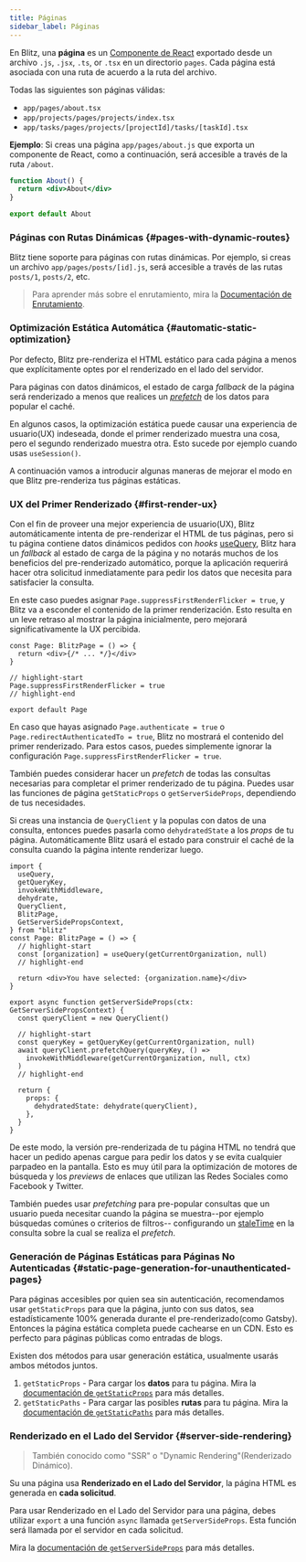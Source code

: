 ```yaml
---
title: Páginas
sidebar_label: Páginas
---
```


En Blitz, una **página** es un
[Componente de React](https://es.reactjs.org/docs/components-and-props.html)
exportado desde un archivo `.js`, `.jsx`, `.ts`, or `.tsx` en un directorio
`pages`. Cada página está asociada con una ruta de acuerdo a la ruta del
archivo.

Todas las siguientes son páginas válidas:

- `app/pages/about.tsx`
- `app/projects/pages/projects/index.tsx`
- `app/tasks/pages/projects/[projectId]/tasks/[taskId].tsx`

**Ejemplo**: Si creas una página `app/pages/about.js` que exporta un componente
de React, como a continuación, será accesible a través de la ruta `/about`.

```jsx
function About() {
  return <div>About</div>
}

export default About
```

### Páginas con Rutas Dinámicas {#pages-with-dynamic-routes}

Blitz tiene soporte para páginas con rutas dinámicas. Por ejemplo, si creas un
archivo `app/pages/posts/[id].js`, será accesible a través de las rutas
`posts/1`, `posts/2`, etc.

> Para aprender más sobre el enrutamiento, mira la
> [Documentación de Enrutamiento](./routing).

### Optimización Estática Automática {#automatic-static-optimization}

Por defecto, Blitz pre-renderiza el HTML estático para cada página a menos que
explícitamente optes por el renderizado en el lado del servidor.

Para páginas con datos dinámicos, el estado de carga _fallback_ de la página
será renderizado a menos que realices un [_prefetch_](./query-usage#prefetching)
de los datos para popular el caché.

En algunos casos, la optimización estática puede causar una experiencia de
usuario(UX) indeseada, donde el primer renderizado muestra una cosa, pero el segundo
renderizado muestra otra. Esto sucede por ejemplo cuando usas `useSession()`.

A continuación vamos a introducir algunas maneras de mejorar el modo en que
Blitz pre-renderiza tus páginas estáticas.

### UX del Primer Renderizado {#first-render-ux}

Con el fin de proveer una mejor experiencia de usuario(UX), Blitz
automáticamente intenta de pre-renderizar el HTML de tus páginas, pero si tu
página contiene datos dinámicos pedidos con _hooks_ [useQuery](./use-query),
Blitz hara un _fallback_ al estado de carga de la página y no notarás muchos de
los beneficios del pre-renderizado automático, porque la aplicación requerirá
hacer otra solicitud inmediatamente para pedir los datos que necesita para
satisfacier la consulta.

En este caso puedes asignar `Page.suppressFirstRenderFlicker = true`, y Blitz
va a esconder el contenido de la primer renderización. Esto resulta en un leve
retraso al mostrar la página inicialmente, pero mejorará significativamente la
UX percibida.

```tsx
const Page: BlitzPage = () => {
  return <div>{/* ... */}</div>
}

// highlight-start
Page.suppressFirstRenderFlicker = true
// highlight-end

export default Page
```

En caso que hayas asignado `Page.authenticate = true` o
`Page.redirectAuthenticatedTo = true`, Blitz no mostrará el contenido del primer
renderizado. Para estos casos, puedes simplemente ignorar la configuración
`Page.suppressFirstRenderFlicker = true`.

También puedes considerar hacer un _prefetch_ de todas las consultas necesarias
para completar el primer renderizado de tu página. Puedes usar las funciones de
página `getStaticProps` o `getServerSideProps`, dependiendo de tus necesidades.

Si creas una instancia de `QueryClient` y la populas con datos de una consulta,
entonces puedes pasarla como `dehydratedState` a los _props_ de tu página.
Automáticamente Blitz usará el estado para construir el caché de la consulta
cuando la página intente renderizar luego.

```tsx
import {
  useQuery,
  getQueryKey,
  invokeWithMiddleware,
  dehydrate,
  QueryClient,
  BlitzPage,
  GetServerSidePropsContext,
} from "blitz"
const Page: BlitzPage = () => {
  // highlight-start
  const [organization] = useQuery(getCurrentOrganization, null)
  // highlight-end

  return <div>You have selected: {organization.name}</div>
}

export async function getServerSideProps(ctx: GetServerSidePropsContext) {
  const queryClient = new QueryClient()

  // highlight-start
  const queryKey = getQueryKey(getCurrentOrganization, null)
  await queryClient.prefetchQuery(queryKey, () =>
    invokeWithMiddleware(getCurrentOrganization, null, ctx)
  )
  // highlight-end

  return {
    props: {
      dehydratedState: dehydrate(queryClient),
    },
  }
}
```

De este modo, la versión pre-renderizada de tu página HTML no tendrá que hacer
un pedido apenas cargue para pedir los datos y se evita cualquier parpadeo en la
pantalla. Esto es muy útil para la optimización de motores de búsqueda y los
_previews_ de enlaces que utilizan las Redes Sociales como Facebook y Twitter.

También puedes usar _prefetching_ para pre-popular consultas que un usuario
pueda necesitar cuando la página se muestra--por ejemplo búsquedas comúnes
o criterios de filtros-- configurando un [staleTime](./use-query#options) en la
consulta sobre la cual se realiza el _prefetch_.

### Generación de Páginas Estáticas para Páginas No Autenticadas {#static-page-generation-for-unauthenticated-pages}

Para páginas accesibles por quien sea sin autenticación, recomendamos usar
`getStaticProps` para que la página, junto con sus datos, sea estadísticamente
100% generada durante el pre-renderizado(como Gatsby). Entonces la página
estática completa puede cachearse en un CDN. Esto es perfecto para páginas
públicas como entradas de blogs.

Existen dos métodos para usar generación estática, usualmente usarás ambos
métodos juntos.

1. `getStaticProps` - Para cargar los **datos** para tu página. Mira la
[documentación de `getStaticProps`](./get-static-props) para más detalles.
2. `getStaticPaths` - Para cargar las posibles **rutas** para tu página. Mira la
[documentación de `getStaticPaths`](./get-static-paths) para más detalles.

### Renderizado en el Lado del Servidor {#server-side-rendering}

> También conocido como "SSR" o "Dynamic Rendering"(Renderizado Dinámico).

Su una página usa **Renderizado en el Lado del Servidor**, la página HTML es
generada en **cada solicitud**.

Para usar Renderizado en el Lado del Servidor para una página, debes utilizar
`export` a una función `async` llamada `getServerSideProps`. Esta función será
llamada por el servidor en cada solicitud.

Mira la [documentación de `getServerSideProps`](./get-server-side-props) para más
detalles.
